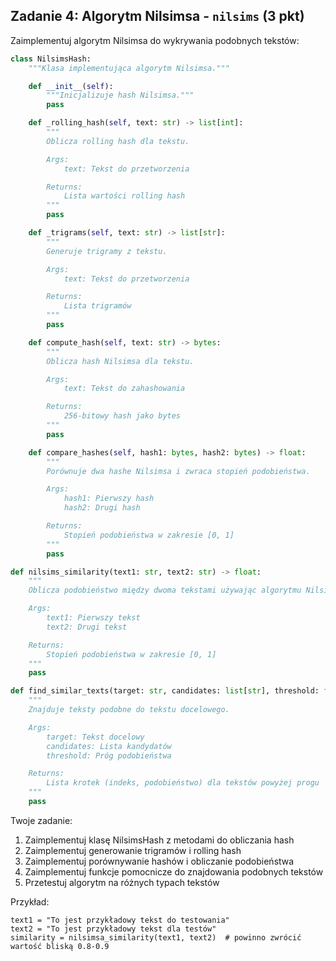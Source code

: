 
## Zadanie 4: Algorytm Nilsimsa - `nilsims` (3 pkt)

Zaimplementuj algorytm Nilsimsa do wykrywania podobnych tekstów:

```python
class NilsimsHash:
    """Klasa implementująca algorytm Nilsimsa."""

    def __init__(self):
        """Inicjalizuje hash Nilsimsa."""
        pass

    def _rolling_hash(self, text: str) -> list[int]:
        """
        Oblicza rolling hash dla tekstu.

        Args:
            text: Tekst do przetworzenia

        Returns:
            Lista wartości rolling hash
        """
        pass

    def _trigrams(self, text: str) -> list[str]:
        """
        Generuje trigramy z tekstu.

        Args:
            text: Tekst do przetworzenia

        Returns:
            Lista trigramów
        """
        pass

    def compute_hash(self, text: str) -> bytes:
        """
        Oblicza hash Nilsimsa dla tekstu.

        Args:
            text: Tekst do zahashowania

        Returns:
            256-bitowy hash jako bytes
        """
        pass

    def compare_hashes(self, hash1: bytes, hash2: bytes) -> float:
        """
        Porównuje dwa hashe Nilsimsa i zwraca stopień podobieństwa.

        Args:
            hash1: Pierwszy hash
            hash2: Drugi hash

        Returns:
            Stopień podobieństwa w zakresie [0, 1]
        """
        pass

def nilsims_similarity(text1: str, text2: str) -> float:
    """
    Oblicza podobieństwo między dwoma tekstami używając algorytmu Nilsimsa.

    Args:
        text1: Pierwszy tekst
        text2: Drugi tekst

    Returns:
        Stopień podobieństwa w zakresie [0, 1]
    """
    pass

def find_similar_texts(target: str, candidates: list[str], threshold: float = 0.7) -> list[tuple[int, float]]:
    """
    Znajduje teksty podobne do tekstu docelowego.

    Args:
        target: Tekst docelowy
        candidates: Lista kandydatów
        threshold: Próg podobieństwa

    Returns:
        Lista krotek (indeks, podobieństwo) dla tekstów powyżej progu
    """
    pass
```

Twoje zadanie:
1. Zaimplementuj klasę NilsimsHash z metodami do obliczania hash
2. Zaimplementuj generowanie trigramów i rolling hash
3. Zaimplementuj porównywanie hashów i obliczanie podobieństwa
4. Zaimplementuj funkcje pomocnicze do znajdowania podobnych tekstów
5. Przetestuj algorytm na różnych typach tekstów

Przykład:
```
text1 = "To jest przykładowy tekst do testowania"
text2 = "To jest przykładowy tekst dla testów"
similarity = nilsimsa_similarity(text1, text2)  # powinno zwrócić wartość bliską 0.8-0.9
```